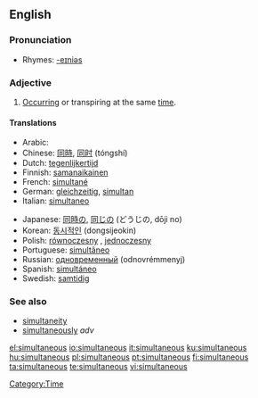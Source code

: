 ==English==

===Pronunciation===
* Rhymes: [[Rhymes:English:-eɪniəs|-eɪniəs]]

===Adjective===
{{en-adj|-}}

# [[occur|Occurring]] or transpiring at the same [[time]].

====Translations====
{{top}}
* Arabic: {{Arab|[[معا|معًا]]}} {{IPAchar|(máʕan)}}
* Chinese: [[同時]], [[同时]] (tóngshí)
* Dutch: [[tegenlijkertijd]]
* Finnish: [[samanaikainen]]
* French: [[simultané]]
* German: [[gleichzeitig]], [[simultan]]
* Italian: [[simultaneo]]
{{mid}}
* Japanese: [[同時]]の, [[同じ]]の (どうじの, dōji no)
* Korean: [[동시적인]] (dongsijeokin)
* Polish: [[równoczesny]] {{m}}, [[jednoczesny]] {{m}}
* Portuguese: [[simultâneo]]
* Russian: [[одновременный]] (odnovrémmenyj)
* Spanish: [[simultáneo]]
* Swedish: [[samtidig]]
{{bottom}}

===See also===
* [[simultaneity]] {{pos n}}
* [[simultaneously]] ''adv''

[[Category:Time]]

[[el:simultaneous]]
[[io:simultaneous]]
[[it:simultaneous]]
[[ku:simultaneous]]
[[hu:simultaneous]]
[[pl:simultaneous]]
[[pt:simultaneous]]
[[fi:simultaneous]]
[[ta:simultaneous]]
[[te:simultaneous]]
[[vi:simultaneous]]